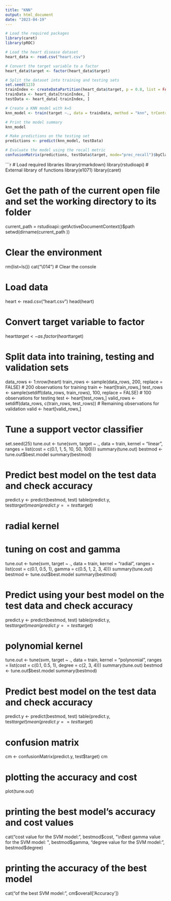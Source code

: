 ---
title: "KNN"
output: html_document
date: "2023-04-19"
---

```{r knn}
# Load the required packages
library(caret)
library(pROC)

# Load the heart disease dataset
heart_data <- read.csv("heart.csv")

# Convert the target variable to a factor
heart_data$target <- factor(heart_data$target)

# Split the dataset into training and testing sets
set.seed(123)
trainIndex <- createDataPartition(heart_data$target, p = 0.8, list = FALSE)
trainData <- heart_data[trainIndex, ]
testData <- heart_data[-trainIndex, ]

# Create a KNN model with k=5
knn_model <- train(target ~., data = trainData, method = "knn", trControl = trainControl(method = "cv"), tuneLength = 10, metric = "Sensitivity")

# Print the model summary
knn_model

# Make predictions on the testing set
predictions <- predict(knn_model, testData)

# Evaluate the model using the recall metric
confusionMatrix(predictions, testData$target, mode="prec_recall")$byClass["Recall"]
```


```{r svm}
# Load required libraries
library(rmarkdown)
library(rstudioapi)  # External library of functions
library(e1071)
library(caret)

# Get the path of the current open file and set the working directory to its folder
current_path = rstudioapi::getActiveDocumentContext()$path 
setwd(dirname(current_path ))

# Clear the environment
rm(list=ls())
cat("\014")  # Clear the console

# Load data
heart <- read.csv("heart.csv")
head(heart)

# Convert target variable to factor
heart$target <- as.factor(heart$target)

# Split data into training, testing and validation sets
data_rows <- 1:nrow(heart)
train_rows <- sample(data_rows, 200, replace = FALSE)  # 200 observations for training
train <- heart[train_rows,]
test_rows <- sample(setdiff(data_rows, train_rows), 100, replace = FALSE)  # 100 observations for testing
test <- heart[test_rows,]
valid_rows <- setdiff(data_rows, c(train_rows, test_rows))  # Remaining observations for validation
valid <- heart[valid_rows,]

# Tune a support vector classifier
set.seed(25)
tune.out <- tune(svm, target ~ ., data = train, kernel = "linear", ranges = list(cost = c(0.1, 1, 5, 10, 50, 100)))
summary(tune.out)
bestmod <- tune.out$best.model
summary(bestmod)

# Predict best model on the test data and check accuracy
predict.y <- predict(bestmod, test)
table(predict.y, test$target)
mean(predict.y == test$target)

# radial kernel
# tuning on cost and gamma
tune.out <- tune(svm, target ~ ., data = train, kernel = "radial", ranges = list(cost = c(0.1, 0.5, 1), gamma = c(0.5, 1, 2, 3, 4)))
summary(tune.out)
bestmod <- tune.out$best.model
summary(bestmod)

# Predict using your best model on the test data and check accuracy
predict.y <- predict(bestmod, test)
table(predict.y, test$target)
mean(predict.y == test$target)

# polynomial kernel
tune.out <- tune(svm, target ~ ., data = train, kernel = "polynomial", ranges = list(cost = c(0.1, 0.5, 1), degree = c(2, 3, 4)))
summary(tune.out)
bestmod <- tune.out$best.model
summary(bestmod)

# Predict best model on the test data and check accuracy
predict.y <- predict(bestmod, test)
table(predict.y, test$target)
mean(predict.y == test$target)

# confusion matrix
cm <- confusionMatrix(predict.y, test$target)
cm

# plotting the accuracy and cost
plot(tune.out)

# printing the best model's accuracy and cost values
cat("\n\nBest cost value for the SVM model: ", bestmod$cost, "\nBest gamma value for the SVM model: ", bestmod$gamma,
    "\nBest degree value for the SVM model: ", bestmod$degree)

# printing the accuracy of the best model
cat("\n\nAccuracy of the best SVM model: ", cm$overall['Accuracy'])
